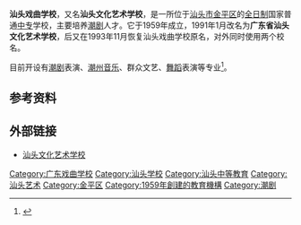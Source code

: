 {{primarysources|time=2010-05-23T18:52:27+00:00}}
'''汕头戏曲学校'''，又名'''汕头文化艺术学校'''，是一所位于[[汕头市|汕头市]][[金平区|金平区]]的[[全日制|全日制]]国家普通[[中专|中专]]学校，主要培养[[潮剧|潮剧]]人才。它于1959年成立，1991年1月改名为'''广东省汕头文化艺术学校'''，后又在1993年11月恢复汕头戏曲学校原名，对外同时使用两个校名。

目前开设有[[潮剧|潮剧]]表演、[[潮州音乐|潮州音乐]]、群众文艺、[[舞蹈|舞蹈]]表演等专业<ref>{{cite web| language=zh-cn| publisher=汕头文化艺术学校| title=学校简介| url=http://stwhys.stedu.net/about.asp?id=1| author=| date=2006年6月2日| accessdate=2010-05-24| archive-date=2016-03-04| archive-url=https://web.archive.org/web/20160304120829/http://stwhys.stedu.net/about.asp?id=1| dead-url=yes}}</ref>。 

==参考资料==
{{reflist}}

==外部链接==
*[http://stwhys.stedu.net 汕头文化艺术学校] {{Wayback|url=http://stwhys.stedu.net/ |date=20170710170802 }}

[[Category:广东戏曲学校|Category:广东戏曲学校]]
[[Category:汕头学校|Category:汕头学校]]
[[Category:汕头中等教育|Category:汕头中等教育]]
[[Category:汕头艺术|Category:汕头艺术]]
[[Category:金平区|Category:金平区]]
[[Category:1959年創建的教育機構|Category:1959年創建的教育機構]]
[[Category:潮剧|Category:潮剧]]